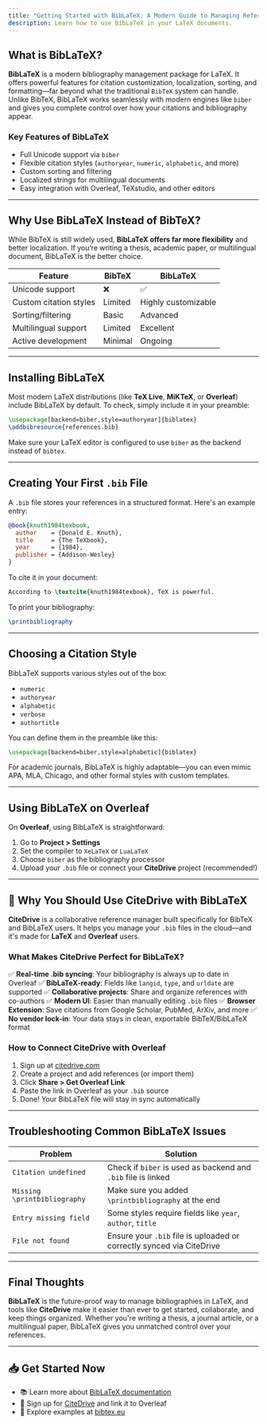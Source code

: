 ```yaml
---
title: "Getting Started with BibLaTeX: A Modern Guide to Managing References in LaTeX"
description: Learn how to use BibLaTeX in your LaTeX documents.
---
```



## What is BibLaTeX?

**BibLaTeX** is a modern bibliography management package for LaTeX. It offers powerful features for citation customization, localization, sorting, and formatting—far beyond what the traditional `BibTeX` system can handle. Unlike BibTeX, BibLaTeX works seamlessly with modern engines like `biber` and gives you complete control over how your citations and bibliography appear.

### Key Features of BibLaTeX

* Full Unicode support via `biber`
* Flexible citation styles (`authoryear`, `numeric`, `alphabetic`, and more)
* Custom sorting and filtering
* Localized strings for multilingual documents
* Easy integration with Overleaf, TeXstudio, and other editors

---

## Why Use BibLaTeX Instead of BibTeX?

While BibTeX is still widely used, **BibLaTeX offers far more flexibility** and better localization. If you’re writing a thesis, academic paper, or multilingual document, BibLaTeX is the better choice.

| Feature                | BibTeX  | BibLaTeX            |
| ---------------------- | ------- | ------------------- |
| Unicode support        | ❌       | ✅                   |
| Custom citation styles | Limited | Highly customizable |
| Sorting/filtering      | Basic   | Advanced            |
| Multilingual support   | Limited | Excellent           |
| Active development     | Minimal | Ongoing             |

---

## Installing BibLaTeX

Most modern LaTeX distributions (like **TeX Live**, **MiKTeX**, or **Overleaf**) include BibLaTeX by default. To check, simply include it in your preamble:

```latex
\usepackage[backend=biber,style=authoryear]{biblatex}
\addbibresource{references.bib}
```

Make sure your LaTeX editor is configured to use `biber` as the backend instead of `bibtex`.

---

## Creating Your First `.bib` File

A `.bib` file stores your references in a structured format. Here's an example entry:

```bibtex
@book{knuth1984texbook,
  author    = {Donald E. Knuth},
  title     = {The TeXbook},
  year      = {1984},
  publisher = {Addison-Wesley}
}
```

To cite it in your document:

```latex
According to \textcite{knuth1984texbook}, TeX is powerful.
```

To print your bibliography:

```latex
\printbibliography
```

---

## Choosing a Citation Style

BibLaTeX supports various styles out of the box:

* `numeric`
* `authoryear`
* `alphabetic`
* `verbose`
* `authortitle`

You can define them in the preamble like this:

```latex
\usepackage[backend=biber,style=alphabetic]{biblatex}
```

For academic journals, BibLaTeX is highly adaptable—you can even mimic APA, MLA, Chicago, and other formal styles with custom templates.

---

## Using BibLaTeX on Overleaf

On **Overleaf**, using BibLaTeX is straightforward:

1. Go to **Project > Settings**
2. Set the compiler to `XeLaTeX` or `LuaLaTeX`
3. Choose `biber` as the bibliography processor
4. Upload your `.bib` file or connect your **CiteDrive** project (recommended!)

---

## 🔗 Why You Should Use **CiteDrive** with BibLaTeX

**CiteDrive** is a collaborative reference manager built specifically for BibTeX and BibLaTeX users. It helps you manage your `.bib` files in the cloud—and it's made for **LaTeX** and **Overleaf** users.

### What Makes CiteDrive Perfect for BibLaTeX?

✅ **Real-time .bib syncing**: Your bibliography is always up to date in Overleaf
✅ **BibLaTeX-ready**: Fields like `langid`, `type`, and `urldate` are supported
✅ **Collaborative projects**: Share and organize references with co-authors
✅ **Modern UI**: Easier than manually editing `.bib` files
✅ **Browser Extension**: Save citations from Google Scholar, PubMed, ArXiv, and more
✅ **No vendor lock-in**: Your data stays in clean, exportable BibTeX/BibLaTeX format

### How to Connect CiteDrive with Overleaf

1. Sign up at [citedrive.com](https://citedrive.com)
2. Create a project and add references (or import them)
3. Click **Share > Get Overleaf Link**
4. Paste the link in Overleaf as your `.bib` source
5. Done! Your BibLaTeX file will stay in sync automatically

---

## Troubleshooting Common BibLaTeX Issues

| **Problem**                  | **Solution**                                                          |
| ---------------------------- | --------------------------------------------------------------------- |
| `Citation undefined`         | Check if `biber` is used as backend and `.bib` file is linked         |
| `Missing \printbibliography` | Make sure you added `\printbibliography` at the end                   |
| `Entry missing field`        | Some styles require fields like `year`, `author`, `title`             |
| `File not found`             | Ensure your `.bib` file is uploaded or correctly synced via CiteDrive |

---

## Final Thoughts

**BibLaTeX** is the future-proof way to manage bibliographies in LaTeX, and tools like **CiteDrive** make it easier than ever to get started, collaborate, and keep things organized. Whether you're writing a thesis, a journal article, or a multilingual paper, BibLaTeX gives you unmatched control over your references.

---

## 📥 Get Started Now

* 📚 Learn more about [BibLaTeX documentation](https://ctan.org/pkg/biblatex)
* 🔗 Sign up for [CiteDrive](https://citedrive.com) and link it to Overleaf
* 🧠 Explore examples at [bibtex.eu](https://bibtex.eu)
